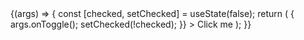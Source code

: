 
<Meta title="Components/Checkbox" />


<Canvas>
  <Story
    name="Default"
    args={{ id: '123', name: 'my-checkbox', checked: false, disabled: false }}
    argTypes={commonArgTypes}
  >
    {(args) => {
      const [checked, setChecked] = useState(false);
      return (
        <Checkbox
          {...args}
          checked={checked}
          onToggle={() => {
            args.onToggle();
            setChecked(!checked);
          }}
        >
          Click me
        </Checkbox>
      );
    }}
  </Story>
</Canvas>

<ArgsTable story="Default" />
